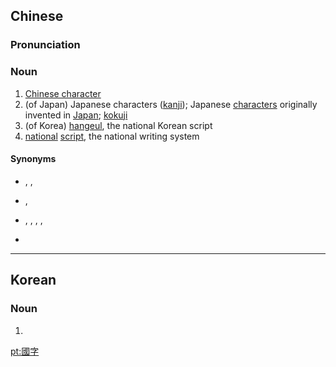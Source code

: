 ==Chinese==
{{zh-forms|s=国字}}

===Pronunciation===
{{zh-pron
|m=guózì
|c=gwok3 zi6
|cat=n
}}

===Noun===
{{zh-noun}}

# [[Chinese character]]
# (of Japan) Japanese characters ([[kanji]]); Japanese [[character]]s originally invented in [[Japan]]; [[kokuji]]
# (of Korea) [[hangeul]], the national Korean script
# [[national]] [[script]], the national writing system

====Synonyms====
* {{sense|Chinese character}} {{zh-l|漢字}}, {{zh-l|中國字}}, {{qualifier|Cantonese}} {{zh-l|唐字|tong4 zi6}}
* {{sense|kokuji}} {{zh-l|和國字|tr=Héguózì}}, {{zh-l|和國漢字|tr=Héguó Hànzì}}
* {{sense|hangeul}} {{zh-l|諺文}}, {{zh-l|韓文|tr=Hánwén}}, {{zh-l|韓字|tr=Hánzì}}, {{zh-l|朝鮮字母|tr=Cháoxiǎn zìmǔ}}, {{zh-l|韓國字母|tr=Hánguó zìmǔ}}
* {{sense|national script}} {{zh-l|國書}}

{{zh-cat|Linguistics}}

----

==Korean==
{{ko-hanjatab}}

===Noun===
{{ko-noun|hj|hangeul=국자}}

# {{hanja form of|국자|[[hangeul]], national Korean script}}

[[pt:國字]]